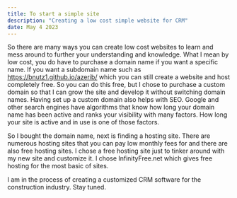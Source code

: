 ---
title: To start a simple site
description: "Creating a low cost simple website for CRM"
date: May 4 2023
---

So there are many ways you can create low cost websites to learn and mess around to further your understanding and knowledge. What I mean by low cost, you do have to purchase a domain name if you want a specific name. If you want a subdomain name such as https://bnutz1.github.io/azerib/ which you can still create a website and host completely free. So you can do this free, but I chose to purchase a custom domain so that I can grow the site and develop it without switching domain names. Having set up a custom domain also helps with SEO. Google and other search engines have algorithms that know how long your domain name has been active and ranks your visibility with many factors. How long your site is active and in use is one of those factors. 

So I bought the domain name, next is finding a hosting site. There are numerous hosting sites that you can pay low monthly fees for and there are also free hosting sites. I chose a free hosting site just to tinker around with my new site and customize it. I chose InfinityFree.net which gives free hosting for the most basic of sites.

I am in the process of creating a customized CRM software for the construction industry. Stay tuned.
